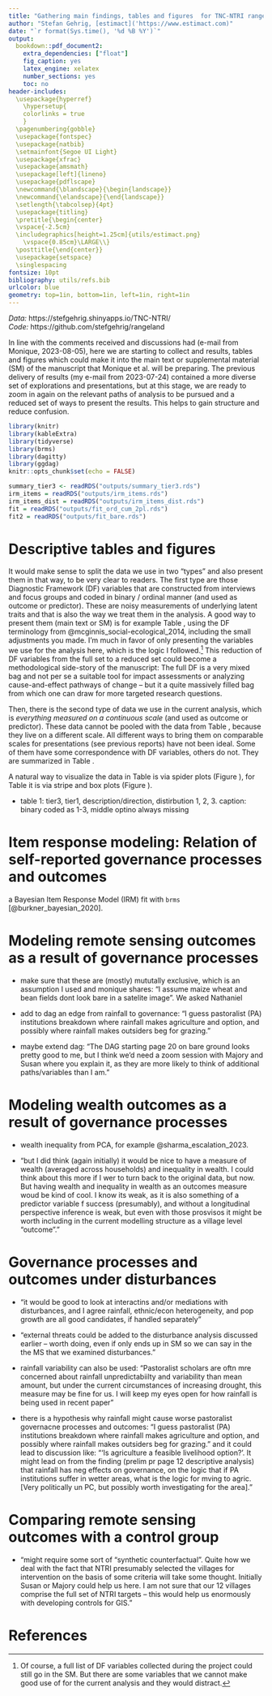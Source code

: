 ```yaml
---
title: "Gathering main findings, tables and figures  for TNC-NTRI rangeland management project publication"
author: "Stefan Gehrig, [estimact]('https://www.estimact.com)"
date: "`r format(Sys.time(), '%d %B %Y')`"
output:
  bookdown::pdf_document2:
    extra_dependencies: ["float"]
    fig_caption: yes
    latex_engine: xelatex
    number_sections: yes
    toc: no
header-includes:
  \usepackage{hyperref}
    \hypersetup{
    colorlinks = true
    }
  \pagenumbering{gobble}
  \usepackage{fontspec}
  \usepackage{natbib}
  \setmainfont{Segoe UI Light}
  \usepackage{xfrac}
  \usepackage{amsmath}
  \usepackage[left]{lineno}
  \usepackage{pdflscape}
  \newcommand{\blandscape}{\begin{landscape}}
  \newcommand{\elandscape}{\end{landscape}}
  \setlength{\tabcolsep}{4pt}
  \usepackage{titling}
  \pretitle{\begin{center}
  \vspace{-2.5cm}
  \includegraphics[height=1.25cm]{utils/estimact.png}
    \vspace{0.85cm}\LARGE\\}
  \posttitle{\end{center}}
  \usepackage{setspace}
  \singlespacing
fontsize: 10pt
bibliography: utils/refs.bib
urlcolor: blue
geometry: top=1in, bottom=1in, left=1in, right=1in
---
```

\vspace{0.5cm}

*Data:* https://stefgehrig.shinyapps.io/TNC-NTRI/   
*Code:* https://github.com/stefgehrig/rangeland 

\vspace{0.25cm}

In line with the comments received and discussions had (e-mail from Monique, 2023-08-05), here we are starting to collect and results, tables and figures which could make it into the main text or supplemental material (SM) of the manuscript that Monique et al. will be preparing. The previous delivery of results (my e-mail from 2023-07-24) contained a more diverse set of explorations and presentations, but at this stage, we are ready to zoom in again on the relevant paths of analysis to be pursued and a reduced set of ways to present the results. This helps to gain structure and reduce confusion.

\vspace{0.25cm}

```{=latex}
\tableofcontents
```
 
\newpage \pagenumbering{arabic} \setcounter{page}{1}
 
```r
library(knitr)
library(kableExtra)
library(tidyverse)
library(brms)
library(dagitty)
library(ggdag)
knitr::opts_chunk$set(echo = FALSE)

summary_tier3 <- readRDS("outputs/summary_tier3.rds")
irm_items = readRDS("outputs/irm_items.rds")
irm_items_dist = readRDS("outputs/irm_items_dist.rds")
fit = readRDS("outputs/fit_ord_cum_2pl.rds")
fit2 = readRDS("outputs/fit_bare.rds")
```

# Descriptive tables and figures

It would make sense to split the data we use in two "types" and also present them in that way, to be very clear to readers. The first type are those Diagnostic Framework (DF) variables that are constructed from interviews and focus groups and coded in binary / ordinal manner (and used as outcome or predictor). These are noisy measurements of underlying latent traits and that is also the way we treat them in the analysis. A good way to present them (main text or SM) is for example Table \ref{tab:dfsum}, using the DF terminology from @mcginnis_social-ecological_2014, including the small adjustments you made. I'm much in favor of only presenting the variables we use for the analysis here, which is the logic I followed.^[Of course, a full list of DF variables collected during the project could still go in the SM. But there are some variables that we cannot make good use of for the current analysis and they would distract.] This reduction of DF variables from the full set to a reduced set could become a methodological side-story of the manuscript: The full DF is a very mixed bag and not per se a suitable tool for impact assessments or analyzing cause-and-effect pathways of change -- but it a quite massively filled bag from which one can draw for more targeted research questions.

Then, there is the second type of data we use in the current analysis, which is *everything measured on a continuous scale* (and used as outcome or predictor). These data cannot be pooled with the data from Table \ref{tab:dfsum}, because they live on a different scale. All different ways to bring them on comparable scales for presentations (see previous reports) have not been ideal. Some of them have some correspondence with DF variables, others do not. They are summarized in Table \ref{tab:othersum}.

A natural way to visualize the data in Table \ref{tab:dfsum} is via spider plots (Figure \ref{fig:spider}), for Table \ref{tab:dfsum} it is via stripe and box plots (Figure \ref{fig:box}).

- table 1: tier3, tier1, description/direction, distirbution 1, 2, 3. caption: binary coded as 1-3, middle optino always missing

# Item response modeling: Relation of self-reported governance processes and outcomes

a Bayesian Item Response Model (IRM) fit with `brms` [@burkner_bayesian_2020].

# Modeling remote sensing outcomes as a result of governance processes

- make sure that these are (mostly) mututally exclusive, which is an assumption I used and monique shares: "I assume maize wheat and bean fields dont look bare in a satelite image". We asked Nathaniel

- add to dag an edge from rainfall to governance: "I guess pastoralist (PA) institutions breakdown where rainfall makes agriculture and option, and possibly where rainfall makes outsiders beg for grazing."

- maybe extend dag: "The DAG starting page 20 on bare ground looks pretty good to me, but I think we’d need a zoom session with Majory and Susan where you explain it, as they are more likely to think of additional paths/variables than I am."

# Modeling wealth outcomes as a result of governance processes

- wealth inequality from PCA, for example @sharma_escalation_2023.

- "but I did think (again initially) it would be nice to have a measure of wealth (averaged across households) and inequality in wealth. I could think about this more if I wer to turn back to the original data, but now. But having wealth and inequality in wealth as an outcomes measure woud be kind of cool. I know its weak, as it is also something of a predictor variable f success (presumably), and without a longitudinal perspective inference is weak, but even with those prosvisos it might be worth including in the current modelling structure as a village level “outcome”."

# Governance processes and outcomes under disturbances

- "it would be good to look at interactins and/or mediations with disturbances, and I agree rainfall, ethnic/econ heterogeneity, and pop growth are all good candidates, if handled separately"

- "external threats could be added to the disturbance analysis discussed earlier – worth doing, even if only ends up in SM so we can say in the the MS that we examined disturbances."

- rainfall variability can also be used: "Pastoralist scholars are oftn mre concerned about rainfall unpredictabiilty and variability than mean amount, but under the current circumstances of increasing drought, this measure may be fine for us. I will keep my eyes open for how rainfall is being used in recent paper"

- there is a hypothesis why rainfall might cause worse pastoralist governacne processes and outcomes: "I guess pastoralist (PA) institutions breakdown where rainfall makes agriculture and option, and possibly where rainfall makes outsiders beg for grazing." and it could lead to discussion like: "'Is agriculture a feasible livelihood option?'. It might lead on from the finding (prelim pr page 12 descriptive analysis) that rainfall has neg effects on governance, on the logic that if PA institutions suffer in wetter areas, what is the logic for mving to agric. [Very politically un PC, but possibly worth investigating for the area]."

# Comparing remote sensing outcomes with a control group

- "might require some sort of “synthetic counterfactual”. Quite how we deal with the fact that NTRI presumably selected the villages for intervention on the basis of some criteria will take some thought. Initially Susan or Majory could help us here. I am not sure that our 12 villages comprise the full set of NTRI targets – this would help us enormously with developing controls for GIS."

# References



